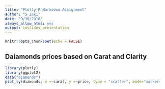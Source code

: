 ```yaml
---
title: "Plotly R Markdown Assignment"
author: "S Zaki"
date: "9/30/2018"
always_allow_html: yes
output: ioslides_presentation
---
```


```r
knitr::opts_chunk$set(echo = FALSE)
```

## Daiamonds prices based on Carat and Clarity

```r

library(plotly)
library(ggplot2)
data("diamonds")
plot_ly(diamonds, x =~carat, y =~price, type = "scatter", mode="markers",color = ~clarity)
```